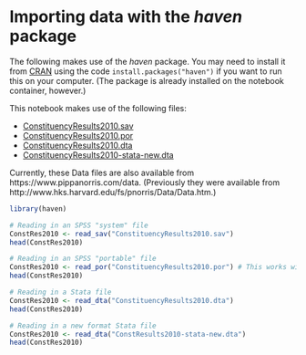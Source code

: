 # Importing data with the *haven* package 


The following makes use of the  *haven* package. You may need to install it from [CRAN](https://cran.r-project.org) using the code `install.packages("haven")` if you want to run this on your computer. (The package is already installed on the notebook container, however.)

This notebook makes use of the following files:

- [ConstituencyResults2010.sav](https://raw.githubusercontent.com/melff/dataman-r/main/data-frames/ConstituencyResults2010.sav)
- [ConstituencyResults2010.por](https://raw.githubusercontent.com/melff/dataman-r/main/data-frames/ConstituencyResults2010.por)
- [ConstituencyResults2010.dta](https://raw.githubusercontent.com/melff/dataman-r/main/data-frames/ConstituencyResults2010.dta)
- [ConstituencyResults2010-stata-new.dta](https://raw.githubusercontent.com/melff/dataman-r/main/data-frames/ConstResults2010-stata-new.dta)

Currently, these Data files are also available from https://www.pippanorris.com/data.
(Previously they were available from http://www.hks.harvard.edu/fs/pnorris/Data/Data.htm.) 

```r
library(haven)
```

```r
# Reading in an SPSS "system" file
ConstRes2010 <- read_sav("ConstituencyResults2010.sav")
head(ConstRes2010)
```

```r
# Reading in an SPSS "portable" file 
ConstRes2010 <- read_por("ConstituencyResults2010.por") # This works with 'foreign', but not with 'haven'
head(ConstRes2010)
```

```r
# Reading in a Stata file
ConstRes2010 <- read_dta("ConstituencyResults2010.dta")
head(ConstRes2010)
```

```r
# Reading in a new format Stata file
ConstRes2010 <- read_dta("ConstResults2010-stata-new.dta")
head(ConstRes2010)
```
